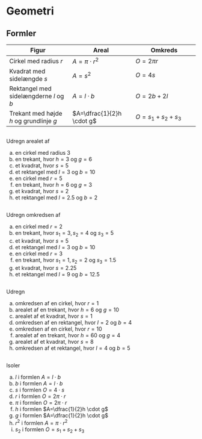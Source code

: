 # Geometri 

## Formler

| Figur | Areal | Omkreds |
| --- | --- | --- |
| Cirkel med radius $r$ | $A=\pi \cdot r^2$ | $O=2\pi r$ |
| Kvadrat med sidelængde $s$ | $A=s^2$ | $O=4s$ |
| Rektangel med sidelængderne $l$ og $b$ | $A=l \cdot b$ | $O=2b+2l$|
| Trekant med højde $h$ og grundlinje $g$ | $A=\dfrac{1}{2}h \cdot g$ | $O=s_1 + s_2 + s_3$ | 

##
Udregn arealet af

a. en cirkel med radius 3
b. en trekant, hvor $h=3$ og $g=6$
c. et kvadrat, hvor $s=5$
d. et rektangel med $l=3$ og $b=10$
e. en cirkel med $r=5$
f. en trekant, hvor $h=6$ og $g=3$
g. et kvadrat, hvor $s=2$
h. et rektangel med $l=2.5$ og $b=2$

##
Udregn omkredsen af

a. en cirkel med $r=2$
b. en trekant, hvor $s_1=3, s_2=4$ og $s_3=5$
c. et kvadrat, hvor $s=5$
d. et rektangel med $l=3$ og $b=10$
e. en cirkel med $r=3$
f. en trekant, hvor $s_1=1, s_2=2$ og $s_3=1.5$
g. et kvadrat, hvor $s=2.25$
h. et rektangel med $l=9$ og $b=12.5$

##
Udregn

a. omkredsen af en cirkel, hvor $r=1$
b. arealet af en trekant, hvor $h=6$ og $g=10$
c. arealet af et kvadrat, hvor $s=1$
d. omkredsen af en rektangel, hvor $l=2$ og $b=4$
e. omkredsen af en cirkel, hvor $r=10$
f. arealet af en trekant, hvor $h=60$ og $g=4$
g. arealet af et kvadrat, hvor $s=8$
h. omkredsen af et rektangel, hvor $l=4$ og $b=5$

##
Isoler

a. $l$ i formlen $A=l \cdot b$
b. $b$ i formlen $A=l \cdot b$
c. $s$ i formlen $O=4\cdot s$
d. $r$ i formlen $O=2\pi \cdot r$
e. $\pi$ i formlen $O=2\pi \cdot r$
f. $h$ i formlen $A=\dfrac{1}{2}h \cdot g$
g. $g$ i formlen $A=\dfrac{1}{2}h \cdot g$
h. $r^2$ i formlen $A=\pi\cdot r^2$
i. $s_2$ i formlen $O=s_1+s_2+s_3$